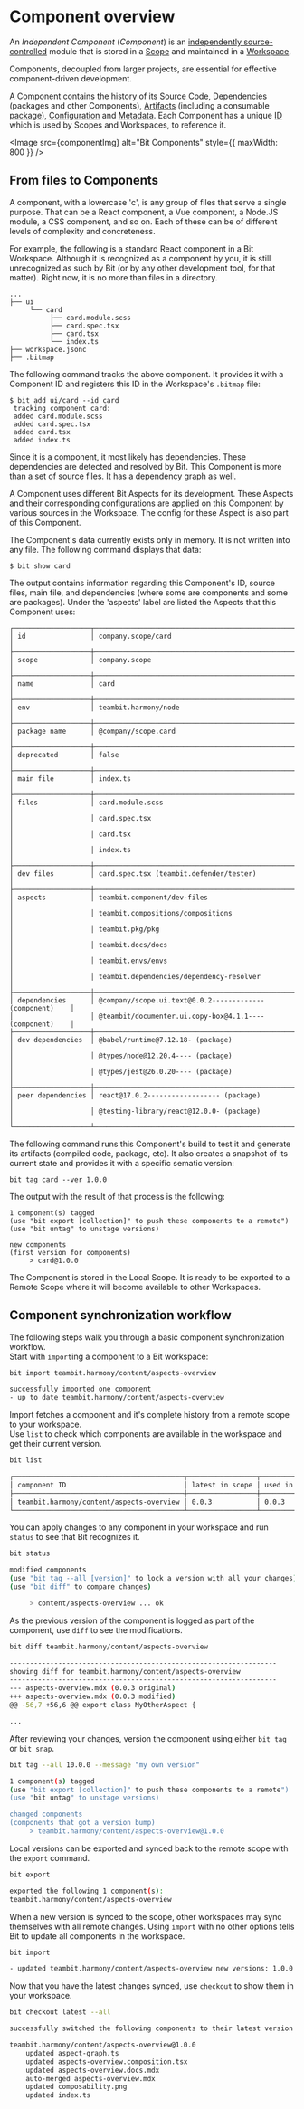 
# Component overview

An _Independent Component_ (_Component_) is an [independently source-controlled](/components/component-objects) module that is stored in a [Scope](/scope/scope-overview) and maintained in a [Workspace](/workspace/workspace-overview).

Components, decoupled from larger projects, are essential for effective component-driven development.

A Component contains the history of its [Source Code](/components/source-code), [Dependencies](/dependencies/overview) (packages and other Components), [Artifacts](/components/artifact) (including a consumable [package](/packages/packages-overview)), [Configuration](/components/component-config) and [Metadata](/components/metadata).
Each Component has a unique [ID](/components/component-id) which is used by Scopes and Workspaces, to reference it.

<Image src={componentImg} alt="Bit Components" style={{ maxWidth: 800 }} />

## From files to Components

A component, with a lowercase 'c', is any group of files that serve a single purpose.
That can be a React component, a Vue component, a Node.JS module, a CSS component, and so on. Each of these can be of different levels of complexity and concreteness.

For example, the following is a standard React component in a Bit Workspace. Although it is recognized as a component by you, it is still unrecognized as such by Bit (or by any other development tool, for that matter).
Right now, it is no more than files in a directory.

```
...
├── ui
     └── card
          ├── card.module.scss
          ├── card.spec.tsx
          ├── card.tsx
          └── index.ts
├── workspace.jsonc
├── .bitmap
```

The following command tracks the above component. It provides it with a Component ID and registers this ID in the Workspace's `.bitmap` file:

```
$ bit add ui/card --id card
 tracking component card:
 added card.module.scss
 added card.spec.tsx
 added card.tsx
 added index.ts
```

Since it is a component, it most likely has dependencies. These dependencies are detected and resolved by Bit. This Component is more than a set of source files.
It has a dependency graph as well.

A Component uses different Bit Aspects for its development.
These Aspects and their corresponding configurations are applied on this Component by various sources in the Workspace.
The config for these Aspect is also part of this Component.

The Component's data currently exists only in memory. It is not written into any file. The following command displays that data:

```
$ bit show card
```

The output contains information regarding this Component's ID, source files, main file, and dependencies (where some are components and some are packages).
Under the 'aspects' label are listed the Aspects that this Component uses:

```
┌───────────────────┬──────────────────────────────────────────────────────────┐
│ id                │ company.scope/card                                       │
├───────────────────┼──────────────────────────────────────────────────────────┤
│ scope             │ company.scope                                            │
├───────────────────┼──────────────────────────────────────────────────────────┤
│ name              │ card                                                     │
├───────────────────┼──────────────────────────────────────────────────────────┤
│ env               │ teambit.harmony/node                                     │
├───────────────────┼──────────────────────────────────────────────────────────┤
│ package name      │ @company/scope.card                                      │
├───────────────────┼──────────────────────────────────────────────────────────┤
│ deprecated        │ false                                                    │
├───────────────────┼──────────────────────────────────────────────────────────┤
│ main file         │ index.ts                                                 │
├───────────────────┼──────────────────────────────────────────────────────────┤
│ files             │ card.module.scss                                         │
│                   │ card.spec.tsx                                            │
│                   │ card.tsx                                                 │
│                   │ index.ts                                                 │
├───────────────────┼──────────────────────────────────────────────────────────┤
│ dev files         │ card.spec.tsx (teambit.defender/tester)                  │
├───────────────────┼──────────────────────────────────────────────────────────┤
│ aspects           │ teambit.component/dev-files                              │
│                   │ teambit.compositions/compositions                        │
│                   │ teambit.pkg/pkg                                          │
│                   │ teambit.docs/docs                                        │
│                   │ teambit.envs/envs                                        │
│                   │ teambit.dependencies/dependency-resolver                 │
├───────────────────┼──────────────────────────────────────────────────────────┤
│ dependencies      │ @company/scope.ui.text@0.0.2------------- (component)    │
│                   │ @teambit/documenter.ui.copy-box@4.1.1---- (component)    │
├───────────────────┼──────────────────────────────────────────────────────────┤
│ dev dependencies  │ @babel/runtime@7.12.18- (package)                        │
│                   │ @types/node@12.20.4---- (package)                        │
│                   │ @types/jest@26.0.20---- (package)                        │
├───────────────────┼──────────────────────────────────────────────────────────┤
│ peer dependencies │ react@17.0.2------------------ (package)                 │
│                   │ @testing-library/react@12.0.0- (package)                 │
└───────────────────┴──────────────────────────────────────────────────────────┘
```

The following command runs this Component's build to test it and generate its artifacts (compiled code, package, etc).
It also creates a snapshot of its current state and provides it with a specific sematic version:

```
bit tag card --ver 1.0.0
```

The output with the result of that process is the following:

```
1 component(s) tagged
(use "bit export [collection]" to push these components to a remote")
(use "bit untag" to unstage versions)

new components
(first version for components)
     > card@1.0.0
```

The Component is stored in the Local Scope. It is ready to be exported to a Remote Scope where it will become available to other Workspaces.

## Component synchronization workflow

The following steps walk you through a basic component synchronization workflow.  
Start with `import`ing a component to a Bit workspace:

```bash
bit import teambit.harmony/content/aspects-overview
```

```bash
successfully imported one component
- up to date teambit.harmony/content/aspects-overview
```

Import fetches a component and it's complete history from a remote scope to your workspace.  
Use `list` to check which components are available in the workspace and get their current version.

```bash
bit list
```

```bash
┌──────────────────────────────────────────┬─────────────────┬───────────────────┐
│ component ID                             │ latest in scope │ used in workspace │
├──────────────────────────────────────────┼─────────────────┼───────────────────┤
│ teambit.harmony/content/aspects-overview │ 0.0.3           │ 0.0.3             │
└──────────────────────────────────────────┴─────────────────┴───────────────────┘
```

You can apply changes to any component in your workspace and run `status` to see that Bit recognizes it.

```bash
bit status
```

```bash
modified components
(use "bit tag --all [version]" to lock a version with all your changes)
(use "bit diff" to compare changes)

     > content/aspects-overview ... ok
```

As the previous version of the component is logged as part of the component, use `diff` to see the modifications.

```bash
bit diff teambit.harmony/content/aspects-overview
```

```bash
------------------------------------------------------------------
showing diff for teambit.harmony/content/aspects-overview
------------------------------------------------------------------
--- aspects-overview.mdx (0.0.3 original)
+++ aspects-overview.mdx (0.0.3 modified)
@@ -56,7 +56,6 @@ export class MyOtherAspect {

...
```

After reviewing your changes, version the component using either `bit tag` or `bit snap`.

```bash
bit tag --all 10.0.0 --message "my own version"
```

```bash
1 component(s) tagged
(use "bit export [collection]" to push these components to a remote")
(use "bit untag" to unstage versions)

changed components
(components that got a version bump)
     > teambit.harmony/content/aspects-overview@1.0.0
```

Local versions can be exported and synced back to the remote scope with the `export` command.

```bash
bit export
```

```bash
exported the following 1 component(s):
teambit.harmony/content/aspects-overview
```

When a new version is synced to the scope, other workspaces may sync themselves with all remote changes. Using `import` with no other options tells Bit to update all components in the workspace.

```bash
bit import
```

```bash
- updated teambit.harmony/content/aspects-overview new versions: 1.0.0
```

Now that you have the latest changes synced, use `checkout` to show them in your workspace.

```bash
bit checkout latest --all
```

```bash
successfully switched the following components to their latest version

teambit.harmony/content/aspects-overview@1.0.0
    updated aspect-graph.ts
    updated aspects-overview.composition.tsx
    updated aspects-overview.docs.mdx
    auto-merged aspects-overview.mdx
    updated composability.png
    updated index.ts
```
